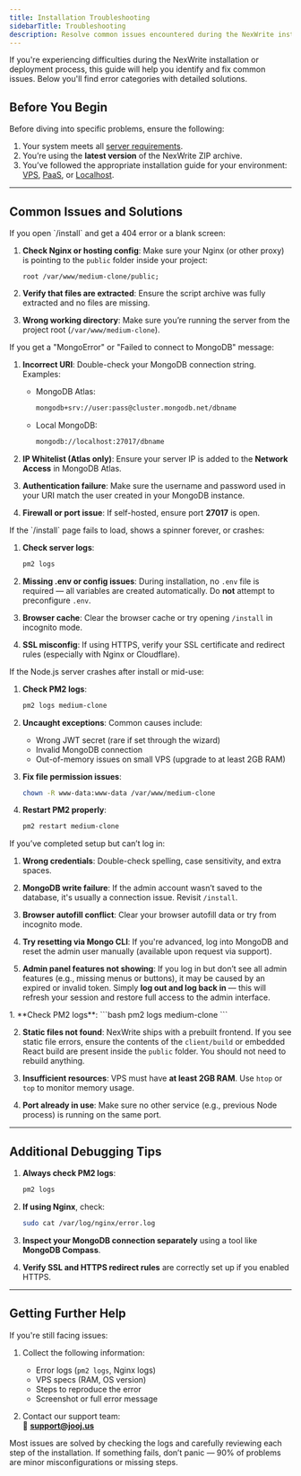 ```yaml
---
title: Installation Troubleshooting
sidebarTitle: Troubleshooting
description: Resolve common issues encountered during the NexWrite installation process on VPS, PaaS, or localhost with this comprehensive troubleshooting guide.
---
```


If you're experiencing difficulties during the NexWrite installation or deployment process, this guide will help you identify and fix common issues. Below you'll find error categories with detailed solutions.

## Before You Begin

Before diving into specific problems, ensure the following:

1. Your system meets all [server requirements](/get-started/server-requirements).
2. You’re using the **latest version** of the NexWrite ZIP archive.
3. You’ve followed the appropriate installation guide for your environment:  
   [VPS](/get-started/installation), [PaaS](/get-started/installation/paas), or [Localhost](/get-started/installation/local).

---

## Common Issues and Solutions

<AccordionGroup>

<Accordion title="404 Error at /install or Blank Page">
If you open `/install` and get a 404 error or a blank screen:

1. **Check Nginx or hosting config**: Make sure your Nginx (or other proxy) is pointing to the `public` folder inside your project:
   ```nginx
   root /var/www/medium-clone/public;
   ```

2. **Verify that files are extracted**: Ensure the script archive was fully extracted and no files are missing.

3. **Wrong working directory**: Make sure you’re running the server from the project root (`/var/www/medium-clone`).
</Accordion>

<Accordion title="MongoDB Connection Errors">
If you get a "MongoError" or "Failed to connect to MongoDB" message:

1. **Incorrect URI**: Double-check your MongoDB connection string. Examples:
   - MongoDB Atlas:
     ```bash
     mongodb+srv://user:pass@cluster.mongodb.net/dbname
     ```
   - Local MongoDB:
     ```bash
     mongodb://localhost:27017/dbname
     ```

2. **IP Whitelist (Atlas only)**: Ensure your server IP is added to the **Network Access** in MongoDB Atlas.

3. **Authentication failure**: Make sure the username and password used in your URI match the user created in your MongoDB instance.

4. **Firewall or port issue**: If self-hosted, ensure port **27017** is open.
</Accordion>

<Accordion title="Installation Wizard Fails or Doesn't Load">
If the `/install` page fails to load, shows a spinner forever, or crashes:

1. **Check server logs**:
   ```bash
   pm2 logs
   ```

2. **Missing .env or config issues**: During installation, no `.env` file is required — all variables are created automatically. Do **not** attempt to preconfigure `.env`.

3. **Browser cache**: Clear the browser cache or try opening `/install` in incognito mode.

4. **SSL misconfig**: If using HTTPS, verify your SSL certificate and redirect rules (especially with Nginx or Cloudflare).
</Accordion>

<Accordion title="Server Crashes or Restarts on Its Own">
If the Node.js server crashes after install or mid-use:

1. **Check PM2 logs**:
   ```bash
   pm2 logs medium-clone
   ```

2. **Uncaught exceptions**: Common causes include:
   - Wrong JWT secret (rare if set through the wizard)
   - Invalid MongoDB connection
   - Out-of-memory issues on small VPS (upgrade to at least 2GB RAM)

3. **Fix file permission issues**:
   ```bash
   chown -R www-data:www-data /var/www/medium-clone
   ```

4. **Restart PM2 properly**:
   ```bash
   pm2 restart medium-clone
   ```
</Accordion>

<Accordion title="Admin Login Not Working After Setup">
If you’ve completed setup but can’t log in:

1. **Wrong credentials**: Double-check spelling, case sensitivity, and extra spaces.

2. **MongoDB write failure**: If the admin account wasn’t saved to the database, it's usually a connection issue. Revisit `/install`.

3. **Browser autofill conflict**: Clear your browser autofill data or try from incognito mode.

4. **Try resetting via Mongo CLI**:
   If you're advanced, log into MongoDB and reset the admin user manually (available upon request via support).

5. **Admin panel features not showing**: If you log in but don’t see all admin features (e.g., missing menus or buttons), it may be caused by an expired or invalid token. Simply **log out and log back in** — this will refresh your session and restore full access to the admin interface.
</Accordion>

<Accordion title="500 Internal Server Error or App Not Responding">
1. **Check PM2 logs**:
   ```bash
   pm2 logs medium-clone
   ```

2. **Static files not found**:
   NexWrite ships with a prebuilt frontend. If you see static file errors, ensure the contents of the `client/build` or embedded React build are present inside the `public` folder. You should not need to rebuild anything.

3. **Insufficient resources**: VPS must have **at least 2GB RAM**. Use `htop` or `top` to monitor memory usage.

4. **Port already in use**:
   Make sure no other service (e.g., previous Node process) is running on the same port.
</Accordion>

</AccordionGroup>

---

## Additional Debugging Tips

1. **Always check PM2 logs**:
   ```bash
   pm2 logs
   ```

2. **If using Nginx**, check:
   ```bash
   sudo cat /var/log/nginx/error.log
   ```

3. **Inspect your MongoDB connection separately** using a tool like **MongoDB Compass**.

4. **Verify SSL and HTTPS redirect rules** are correctly set up if you enabled HTTPS.

---

## Getting Further Help

If you're still facing issues:

1. Collect the following information:
   - Error logs (`pm2 logs`, Nginx logs)
   - VPS specs (RAM, OS version)
   - Steps to reproduce the error
   - Screenshot or full error message

2. Contact our support team:  
   📩 **[support@jooj.us](mailto:support@jooj.us)**

<Note>
Most issues are solved by checking the logs and carefully reviewing each step of the installation. If something fails, don’t panic — 90% of problems are minor misconfigurations or missing steps.
</Note>

